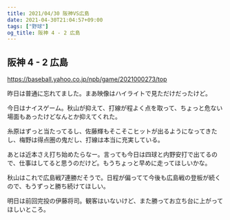 ```yaml
---
title: 2021/04/30 阪神VS広島
date: 2021-04-30T21:04:57+09:00
tags: ["野球"]
og_title: 阪神 4 - 2 広島
---
```


## 阪神 4 - 2 広島

https://baseball.yahoo.co.jp/npb/game/2021000273/top

昨日は普通に忘れてました。まあ映像はハイライトで見ただけだったけど。

今日はナイスゲーム。秋山が抑えて、打線が程よく点を取って、ちょっと危ない場面もあったけどなんとか抑えてくれた。

糸原はずっと当たってるし、佐藤輝もそこそこヒットが出るようになってきたし、梅野は得点圏の鬼だし、打線は本当に充実している。

あとは近本さえ打ち始めたらなー。言っても今日は四球と内野安打で出てるので、仕事はしてると思うのだけど。もうちょっと早めに走ってほしいかな。

秋山はこれで広島戦7連勝だそうで。日程が偏ってて今後も広島戦の登板が続くので、もうずっと勝ち続けてほしい。

明日は前回完投の伊藤将司。観客はいないけど、また勝ってお立ち台に上がってほしいところ。
